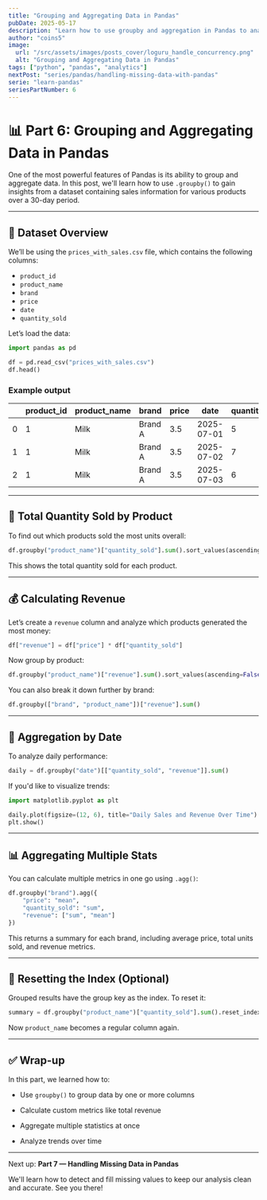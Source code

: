 ```yaml
---
title: "Grouping and Aggregating Data in Pandas"
pubDate: 2025-05-17
description: "Learn how to use groupby and aggregation in Pandas to analyze product sales data efficiently."
author: "coins5"
image:
  url: "/src/assets/images/posts_cover/loguru_handle_concurrency.png"
  alt: "Grouping and Aggregating Data in Pandas"
tags: ["python", "pandas", "analytics"]
nextPost: "series/pandas/handling-missing-data-with-pandas"
serie: "learn-pandas"
seriesPartNumber: 6
---
```


# 📊 Part 6: Grouping and Aggregating Data in Pandas

One of the most powerful features of Pandas is its ability to group and aggregate data. In this post, we'll learn how to use `.groupby()` to gain insights from a dataset containing sales information for various products over a 30-day period.

---

## 📁 Dataset Overview

We’ll be using the `prices_with_sales.csv` file, which contains the following columns:

- `product_id`
- `product_name`
- `brand`
- `price`
- `date`
- `quantity_sold`

Let’s load the data:

```python
import pandas as pd

df = pd.read_csv("prices_with_sales.csv")
df.head()
```

### Example output

|     | product_id | product_name | brand   | price | date       | quantity_sold |
| --- | ---------- | ------------ | ------- | ----- | ---------- | ------------- |
| 0   | 1          | Milk         | Brand A | 3.5   | 2025-07-01 | 5             |
| 1   | 1          | Milk         | Brand A | 3.5   | 2025-07-02 | 7             |
| 2   | 1          | Milk         | Brand A | 3.5   | 2025-07-03 | 6             |

---

## 🧮 Total Quantity Sold by Product

To find out which products sold the most units overall:

```python
df.groupby("product_name")["quantity_sold"].sum().sort_values(ascending=False)
```

This shows the total quantity sold for each product.

---

## 💰 Calculating Revenue

Let’s create a `revenue` column and analyze which products generated the most money:

```python
df["revenue"] = df["price"] * df["quantity_sold"]
```

Now group by product:

```python
df.groupby("product_name")["revenue"].sum().sort_values(ascending=False)
```

You can also break it down further by brand:

```python
df.groupby(["brand", "product_name"])["revenue"].sum()
```

---

## 📅 Aggregation by Date

To analyze daily performance:

```python
daily = df.groupby("date")[["quantity_sold", "revenue"]].sum()
```

If you'd like to visualize trends:

```python
import matplotlib.pyplot as plt

daily.plot(figsize=(12, 6), title="Daily Sales and Revenue Over Time")
plt.show()

```

---

## 📊 Aggregating Multiple Stats

You can calculate multiple metrics in one go using `.agg()`:

```python
df.groupby("brand").agg({
    "price": "mean",
    "quantity_sold": "sum",
    "revenue": ["sum", "mean"]
})
```

This returns a summary for each brand, including average price, total units sold, and revenue metrics.

---

## 🔁 Resetting the Index (Optional)

Grouped results have the group key as the index. To reset it:

```python
summary = df.groupby("product_name")["quantity_sold"].sum().reset_index()
```

Now `product_name` becomes a regular column again.

---

## ✅ Wrap-up

In this part, we learned how to:

- Use `groupby()` to group data by one or more columns

- Calculate custom metrics like total revenue

- Aggregate multiple statistics at once

- Analyze trends over time

---

Next up: **Part 7 — Handling Missing Data in Pandas**

We'll learn how to detect and fill missing values to keep our analysis clean and accurate. See you there!
